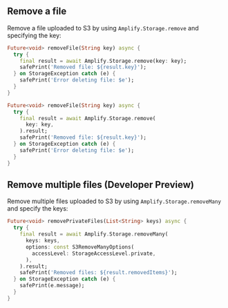 ## Remove a file

Remove a file uploaded to S3 by using `Amplify.Storage.remove` and specifying the key:

<BlockSwitcher>

<Block name="Remove a file (Stable (Mobile))">

```dart
Future<void> removeFile(String key) async {
  try {
    final result = await Amplify.Storage.remove(key: key);
    safePrint('Removed file: ${result.key}');
  } on StorageException catch (e) {
    safePrint('Error deleting file: $e');
  }
}
```

</Block>

<Block name="Remove a file (Developer Preview (Mobile, Web & Desktop))">

```dart
Future<void> removeFile(String key) async {
  try {
    final result = await Amplify.Storage.remove(
      key: key,
    ).result;
    safePrint('Removed file: ${result.key}');
  } on StorageException catch (e) {
    safePrint('Error deleting file: $e');
  }
}
```

</Block>

</BlockSwitcher>

## Remove multiple files (Developer Preview)

Remove multiple files uploaded to S3 by using `Amplify.Storage.removeMany` and specify the keys:

```dart
Future<void> removePrivateFiles(List<String> keys) async {
  try {
    final result = await Amplify.Storage.removeMany(
      keys: keys,
      options: const S3RemoveManyOptions(
        accessLevel: StorageAccessLevel.private,
      ),
    ).result;
    safePrint('Removed files: ${result.removedItems}');
  } on StorageException catch (e) {
    safePrint(e.message);
  }
}
```